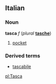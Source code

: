 ==Italian==
===Noun===
'''tasca''' ''f'' (''plural'' '''[[tasche]]''')

#[[pocket]]

===Derived terms===
*[[tascabile]]

[[pl:Tasca]]